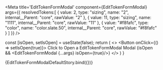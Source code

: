 


<Meta 
  title='EditTokenFormModal' 
  component={EditTokenFormModal}
  args={{
    resolvedTokens:[
      {
        value: 2,
        type: "sizing",
        name: "2",
        internal__Parent: "core",
        rawValue: "2"
      },
      {
        value: 11,
        type: "sizing",
        name: "1111",
        internal__Parent: "core",
        rawValue: "11"
      },
      {
        value: "#f8fafc",
        type: "color",
        name: "color.slate.50",
        internal__Parent: "core",
        rawValue: "#f8fafc"
      }
    ]
  }}
/>

<ArgsTable of={EditTokenFormModal}/>

  const [isOpen, setIsOpen] = useState(false);
  return (
    <>
    <Button onClick={() => setIsOpen(true)}>
      Click to Open a EditTokenFormModal Modal
    </Button>
    <Provider store={store}>
      {isOpen && <EditTokenFormModal {...args} isOpen={true}/>}
    </Provider>
    </>
  )
}

<Canvas>
  <Story name='Default'>
    {EditTokenFormModalDefaultStory.bind({})}
  </Story>
</Canvas>